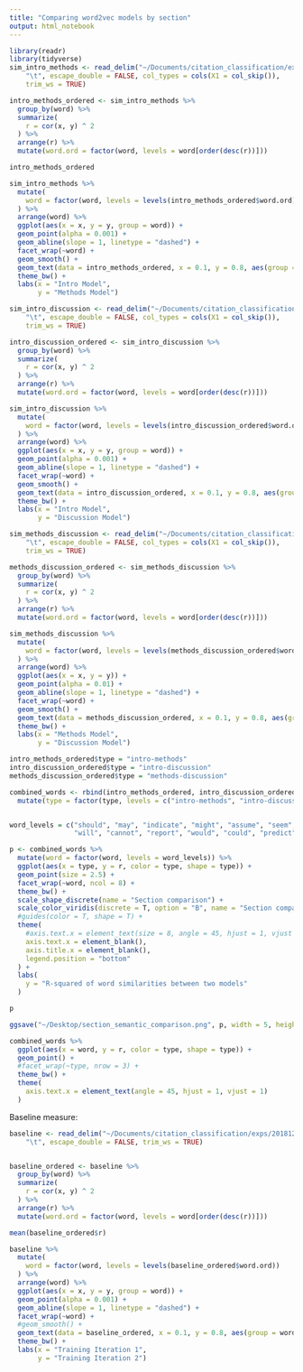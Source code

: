 ```yaml
---
title: "Comparing word2vec models by section"
output: html_notebook
---
```


```r
library(readr)
library(tidyverse)
sim_intro_methods <- read_delim("~/Documents/citation_classification/exps/intro_methods_similarity.txt", 
    "\t", escape_double = FALSE, col_types = cols(X1 = col_skip()), 
    trim_ws = TRUE)
```

```r
intro_methods_ordered <- sim_intro_methods %>%
  group_by(word) %>%
  summarize(
    r = cor(x, y) ^ 2
  ) %>%
  arrange(r) %>%
  mutate(word.ord = factor(word, levels = word[order(desc(r))]))

intro_methods_ordered
```

```r
sim_intro_methods %>%
  mutate(
    word = factor(word, levels = levels(intro_methods_ordered$word.ord))
  ) %>%
  arrange(word) %>%
  ggplot(aes(x = x, y = y, group = word)) +
  geom_point(alpha = 0.001) +
  geom_abline(slope = 1, linetype = "dashed") +
  facet_wrap(~word) +
  geom_smooth() +
  geom_text(data = intro_methods_ordered, x = 0.1, y = 0.8, aes(group = word.ord, label = round(r, 3))) +
  theme_bw() +
  labs(x = "Intro Model",
       y = "Methods Model")
```

```r
sim_intro_discussion <- read_delim("~/Documents/citation_classification/exps/intro_discussion_similarity.txt", 
    "\t", escape_double = FALSE, col_types = cols(X1 = col_skip()), 
    trim_ws = TRUE)

intro_discussion_ordered <- sim_intro_discussion %>%
  group_by(word) %>%
  summarize(
    r = cor(x, y) ^ 2
  ) %>%
  arrange(r) %>%
  mutate(word.ord = factor(word, levels = word[order(desc(r))]))
```



```r
sim_intro_discussion %>%
  mutate(
    word = factor(word, levels = levels(intro_discussion_ordered$word.ord))
  ) %>%
  arrange(word) %>%
  ggplot(aes(x = x, y = y, group = word)) +
  geom_point(alpha = 0.001) +
  geom_abline(slope = 1, linetype = "dashed") +
  facet_wrap(~word) +
  geom_smooth() +
  geom_text(data = intro_discussion_ordered, x = 0.1, y = 0.8, aes(group = word.ord, label = round(r, 3))) +
  theme_bw() +
  labs(x = "Intro Model",
       y = "Discussion Model")
```


```r
sim_methods_discussion <- read_delim("~/Documents/citation_classification/exps/methods_discussion_similarity.txt", 
    "\t", escape_double = FALSE, col_types = cols(X1 = col_skip()), 
    trim_ws = TRUE)

methods_discussion_ordered <- sim_methods_discussion %>%
  group_by(word) %>%
  summarize(
    r = cor(x, y) ^ 2
  ) %>%
  arrange(r) %>%
  mutate(word.ord = factor(word, levels = word[order(desc(r))]))
```


```r
sim_methods_discussion %>%
  mutate(
    word = factor(word, levels = levels(methods_discussion_ordered$word.ord))
  ) %>%
  arrange(word) %>%
  ggplot(aes(x = x, y = y)) +
  geom_point(alpha = 0.01) +
  geom_abline(slope = 1, linetype = "dashed") +
  facet_wrap(~word) +
  geom_smooth() +
  geom_text(data = methods_discussion_ordered, x = 0.1, y = 0.8, aes(group = word.ord, label = round(r, 3))) +
  theme_bw() +
  labs(x = "Methods Model",
       y = "Discussion Model")
```

```r
intro_methods_ordered$type = "intro-methods"
intro_discussion_ordered$type = "intro-discussion"
methods_discussion_ordered$type = "methods-discussion"

combined_words <- rbind(intro_methods_ordered, intro_discussion_ordered, methods_discussion_ordered) %>%
  mutate(type = factor(type, levels = c("intro-methods", "intro-discussion", "methods-discussion")))


word_levels = c("should", "may", "indicate", "might", "assume", "seem", "appear", "must", 
                "will", "cannot", "report", "would", "could", "predict", "propose", "suggest")

p <- combined_words %>%
  mutate(word = factor(word, levels = word_levels)) %>%
  ggplot(aes(x = type, y = r, color = type, shape = type)) +
  geom_point(size = 2.5) +
  facet_wrap(~word, ncol = 8) +
  theme_bw() +
  scale_shape_discrete(name = "Section comparison") +
  scale_color_viridis(discrete = T, option = "B", name = "Section comparison") +
  #guides(color = T, shape = T) +
  theme(
    #axis.text.x = element_text(size = 8, angle = 45, hjust = 1, vjust = 1),
    axis.text.x = element_blank(),
    axis.title.x = element_blank(),
    legend.position = "bottom"
  ) +
  labs(
    y = "R-squared of word similarities between two models"
  )

p

ggsave("~/Desktop/section_semantic_comparison.png", p, width = 5, height = 3)
```

```r
combined_words %>%
  ggplot(aes(x = word, y = r, color = type, shape = type)) +
  geom_point() +
  #facet_wrap(~type, nrow = 3) +
  theme_bw() +
  theme(
    axis.text.x = element_text(angle = 45, hjust = 1, vjust = 1)
  )
```


Baseline measure:
```r
baseline <- read_delim("~/Documents/citation_classification/exps/20181222_word2vec_bigger_data/model_baseline_similarity_data.txt", 
    "\t", escape_double = FALSE, trim_ws = TRUE)


baseline_ordered <- baseline %>%
  group_by(word) %>%
  summarize(
    r = cor(x, y) ^ 2
  ) %>%
  arrange(r) %>%
  mutate(word.ord = factor(word, levels = word[order(desc(r))]))

mean(baseline_ordered$r)

baseline %>%
  mutate(
    word = factor(word, levels = levels(baseline_ordered$word.ord))
  ) %>%
  arrange(word) %>%
  ggplot(aes(x = x, y = y, group = word)) +
  geom_point(alpha = 0.001) +
  geom_abline(slope = 1, linetype = "dashed") +
  facet_wrap(~word) +
  #geom_smooth() +
  geom_text(data = baseline_ordered, x = 0.1, y = 0.8, aes(group = word.ord, label = round(r, 3))) +
  theme_bw() +
  labs(x = "Training Iteration 1",
       y = "Training Iteration 2")

```
